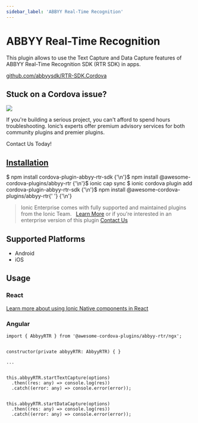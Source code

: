 ```yaml
---
sidebar_label: 'ABBYY Real-Time Recognition'
---
```



# ABBYY Real-Time Recognition

This plugin allows to use the Text Capture and Data Capture features of
ABBYY Real-Time Recognition SDK (RTR SDK) in apps.

<p>
  <a href="https://github.com/abbyysdk/RTR-SDK.Cordova" target="_blank" rel="noopener" className="git-link">github.com/abbyysdk/RTR-SDK.Cordova</a>
</p>

<h2>Stuck on a Cordova issue?</h2>
<DocsCard
  className="cordova-ee-card"
  header="Don't waste precious time on plugin issues."
  href="https://ionicframework.com/sales?product_of_interest=Ionic%20Native"
>
  <div>
    <img src="/docs/icons/native-cordova-bot.png" className="cordova-ee-img" />
    <p>If you're building a serious project, you can't afford to spend hours troubleshooting. Ionic’s experts offer premium advisory services for both community plugins and premier plugins.</p>
    <DocsButton className="native-ee-detail">Contact Us Today!</DocsButton>
  </div>
</DocsCard>

<h2 id="installation">
  <a href="#installation">Installation</a>
</h2>
<Tabs
  groupId="runtime"
  defaultValue="Capacitor"
  values={[
    { value: 'Capacitor', label: 'Capacitor' },
    { value: 'Cordova', label: 'Cordova' },
    { value: 'Enterprise', label: 'Enterprise' },
  ]}
>
  <TabItem value="Capacitor">
    <CodeBlock className="language-shell">
      $ npm install cordova-plugin-abbyy-rtr-sdk {'\n'}$ npm install @awesome-cordova-plugins/abbyy-rtr {'\n'}$ ionic
      cap sync
    </CodeBlock>
  </TabItem>
  <TabItem value="Cordova">
    <CodeBlock className="language-shell">
      $ ionic cordova plugin add cordova-plugin-abbyy-rtr-sdk {'\n'}$ npm install @awesome-cordova-plugins/abbyy-rtr{' '}
      {'\n'}
    </CodeBlock>
  </TabItem>
  <TabItem value="Enterprise">
    <blockquote>
      Ionic Enterprise comes with fully supported and maintained plugins from the Ionic Team. &nbsp;
      <a className="btn" href="https://ionic.io/docs/premier-plugins">Learn More</a> or if you're interested in an enterprise version of this plugin <a className="btn" href="https://ionicframework.com/sales?product_of_interest=Ionic%20Enterprise%20Engine">Contact Us</a>
    </blockquote>
  </TabItem>
</Tabs>

## Supported Platforms

- Android
- iOS

## Usage

### React

[Learn more about using Ionic Native components in React](../native-community.mdx#react)

### Angular

```tsx
import { AbbyyRTR } from '@awesome-cordova-plugins/abbyy-rtr/ngx';


constructor(private abbyyRTR: AbbyyRTR) { }

...


this.abbyyRTR.startTextCapture(options)
  .then((res: any) => console.log(res))
  .catch((error: any) => console.error(error));


this.abbyyRTR.startDataCapture(options)
  .then((res: any) => console.log(res))
  .catch((error: any) => console.error(error));

```
